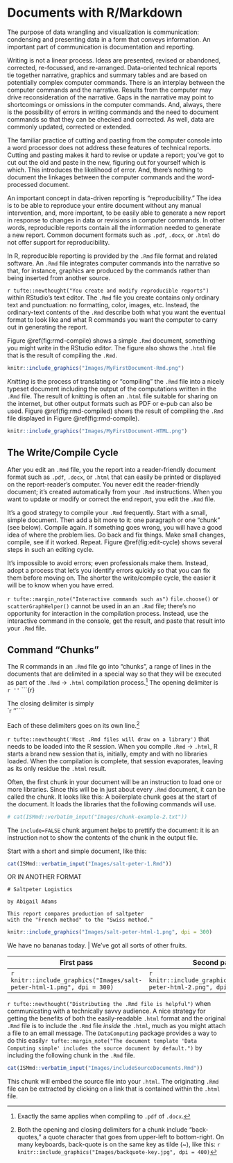 # Documents with R/Markdown {-}

The purpose of data wrangling and visualization is communication: condensing and presenting data in a form that conveys information.  An important part of communication is documentation and reporting.\index{wrangle}\index{visualization, see graphics}

\index{Rmd file!writing}

Writing is not a linear process.  Ideas are presented, revised or abandoned, corrected, re-focussed, and re-arranged.  Data-oriented technical reports tie together narrative, graphics and summary tables and are based on potentially complex computer commands.  There is an interplay between the computer commands and the narrative.  Results from the computer may drive reconsideration of the narrative. Gaps in the narrative may point to shortcomings or omissions in the computer commands. And, always, there is the possibility of errors in writing commands and the need to document commands so that they can be checked and corrected. As well, data are commonly updated, corrected or extended.  

The familiar practice of cutting and pasting from the computer console into a word processor does not address these features of technical reports.  Cutting and pasting makes it hard to revise or update a report; you've got to cut out the old and paste in the new, figuring out for yourself which is which. This introduces the likelihood of error. And, there's nothing to document the linkages between the computer commands and the word-processed document.

An important concept in data-driven reporting is "reproducibility." \index{reproducible reports} The idea is to be able to reproduce your entire document without any manual intervention, and, more important, to be easily able to generate a new report in response to changes in data or revisions in computer commands. In other words, reproducible reports contain all the information needed to generate a new report.  Common document formats such as `.pdf`, `.docx`, or `.html` do not offer support for reproducibility.

In R, reproducible reporting is provided by the `.Rmd` file format and related software.  An `.Rmd` file integrates computer commands into the narrative so that, for instance, graphics are produced by the commands rather than being inserted from another source.

`r tufte::newthought("You create and modify reproducible reports")` within RStudio's text editor.  The `.Rmd` file you create contains only ordinary text and punctuation: no formatting, color, images, etc.  Instead, the ordinary-text contents of the `.Rmd` describe both what you want the eventual format to look like and what R commands you want the computer to carry out in generating the report.

Figure \@ref(fig:rmd-compile) shows a simple `.Rmd` document, something you might write in the RStudio editor.   The figure also shows the `.html` file that is the result of compiling the `.Rmd`.\index{compile!Rmd to HTML}\index{HTML!compiled from Rmd}\index{Rmd!compile to HTML}


```r
knitr::include_graphics("Images/MyFirstDocument-Rmd.png")
```

*Knitting* is the process of translating or "compiling" the `.Rmd` file into a nicely typeset document including the output of the computations written in the `.Rmd` file. The result of knitting is often an `.html` file suitable for sharing on the internet, but other output formats such as PDF or e-pub can also be used. Figure \@ref(fig:rmd-compiled) shows the result of compiling the `.Rmd` file displayed in Figure \@ref(fig:rmd-compile).

```r
knitr::include_graphics("Images/MyFirstDocument-HTML.png")
```

## The Write/Compile Cycle

\index{write/compile cycle}\index{reader-friendly document}

After you edit an `.Rmd` file, you \vocabDefinition{compile}{The process of a computer translating a file from one format to another.} the report into a reader-friendly document format such as `.pdf`, `.docx`, or `.html` that can easily be printed or displayed on the report-reader's computer.  You never edit the reader-friendly document; it's created automatically from your `.Rmd` instructions. When you want to update or modify or correct the end report, you edit the `.Rmd` file.

It's a good strategy to compile your `.Rmd` frequently.  Start with a small, simple document.  Then add a bit more to it: one paragraph or one "chunk" (see below).  Compile again. If something goes wrong, you will have a good idea of where the problem lies. Go back and fix things.  Make small changes, compile, see if it worked. Repeat. Figure \@ref(fig:edit-cycle) shows several steps in such an editing cycle.  

It's impossible to avoid errors; even professionals make them. Instead, adopt a process that let's you identify errors quickly so that you can fix them before moving on. The shorter the write/compile cycle, the easier it will be to know when you have erred.

`r tufte::margin_note("Interactive commands such as")` `file.choose()` or `scatterGraphHelper()` cannot be used in an an `.Rmd` file; there's no opportunity for interaction in the compilation process.  Instead, use the interactive command in the console, get the result, and paste that result into your `.Rmd` file.  \index{Rmd!no interactive functions}\index{interactive functions!not in \texttt{.Rmd}}

## Command "Chunks"

The R commands in an `.Rmd` file go into "chunks", a range of lines in the documents that are delimited in a special way so that they will be executed as part of the `.Rmd` $\rightarrow$ `.html` compilation process.^[Exactly the same applies when compiling to `.pdf` of `.docx`.] The opening delimiter is   
     `r ''` ```{r}
     
The closing delimiter is simply      
     `r ''````

Each of these delimiters goes on its own line.^[Both the opening and closing delimiters for a chunk include "back-quotes," a quote character that goes from upper-left to bottom-right. On many keyboards, back-quote is on the same key as tilde (~), like this: `r knitr::include_graphics("Images/backquote-key.jpg", dpi = 400)`
]

`r tufte::newthought('Most .Rmd files will draw on a library')` that needs to be loaded into the R session.  When you compile `.Rmd` $\rightarrow$ `.html`, R starts a brand new session that is, initially, empty and with no libraries loaded.  When the compilation is complete, that session evaporates, leaving as its only residue the `.html` result.

\index{argument!chunk in Rmd}\index{chunk!argument}\index{Rmd!chunk}
Often, the first chunk in your document will be an instruction to load one or more libraries.  Since this will be in just about every `.Rmd` document, it can be called the \vocabDefinition{boilerplate}{A standardized piece of text intended for re-use in many documents.} chunk. It looks like this:
A boilerplate chunk goes at the start of the document. It loads the libraries that the following commands will use.
```r
# cat(ISMmd::verbatim_input("Images/chunk-example-2.txt"))
```

The `include=FALSE` chunk argument helps to prettify the document: it is an instruction not to show the contents of the chunk in the output file. \index{include@\texttt{include=FALSE} argument in Rmd}


Start with a short and simple document, like this:
```r
cat(ISMmd::verbatim_input("Images/salt-peter-1.Rmd"))
```

OR IN ANOTHER FORMAT
```
# Saltpeter Logistics

by Abigail Adams

This report compares production of saltpeter 
with the "French method" to the "Swiss method."
```
```r
knitr::include_graphics("Images/salt-peter-html-1.png", dpi = 300)
```

We have no bananas today. | We've got all sorts of other fruits.

First pass | Second pass | Third pass
-----------|-------------|----------
`r knitr::include_graphics("Images/salt-peter-html-1.png", dpi = 300)` |`r knitr::include_graphics("Images/salt-peter-html-2.png", dpi = 300)` | `r knitr::include_graphics("Images/salt-peter-html-3.png", dpi = 300)`

\begin{tabular}{c|c|c}\\
\parbox[t]{1.75in}{\raggedright {\bf Step 1}. Start with a short and simple document.} & 
\parbox[t]{1.75in}{\raggedright {\bf Step 2}. Add the boilerplace chunk and a chunk to your start your wrangling. Test that it works. If not, go back and fix it.\rule[-2pt]{0pt}{5pt}} & 
\parbox[t]{1.75in}{\raggedright {\bf Step 3}. Add more to the wrangling chunk. Test that it works.}\\\hline
\parbox[t]{2in}{\VerbatimInput{Images/salt-peter-1.Rmd}} & \parbox[t]{2in}{\VerbatimInput{Images/salt-peter-2.Rmd}} & \parbox[t]{2in}{\VerbatimInput{Images/salt-peter-3.Rmd}}\\
Compile to HTML & Compile to HTML & Compile to HTML\\
\includegraphics[width=1.75in]{Images/salt-peter-html-1.png} &
\includegraphics[width=1.75in]{Images/salt-peter-html-2.png} &
\includegraphics[width=1.75in]{Images/salt-peter-html-3.png} \\
\end{tabular}

\captionof{figure}{\label{fig:edit-cycle} Three steps in the write/compile cycle. At each step, the \texttt{.Rmd} file (shown in \texttt{monospace font}) is compiled into the \texttt{.html} format shown underneath.}


`r tufte::newthought("Distributing the .Rmd file is helpful")` when communicating with a technically savvy audience.  A nice strategy for getting the benefits of both the easily-readable `.html` format and the original `.Rmd` file is to include the `.Rmd` file *inside* the `.html`, much as you might attach a file to an email message. The `DataComputing` package provides a way to do this easily`r tufte::margin_note("The document template 'Data Computing simple' includes the source document by default.")` by including the following chunk in the `.Rmd` file. \index{HTML!include Rmd file}\index{Rmd!include in HTML file}\index{compiler!Rmd to HTML}\index{includeSourceDocument@\texttt{includeSourceDocuments}}

```r
cat(ISMmd::verbatim_input("Images/includeSourceDocuments.Rmd"))
```


This chunk will embed the source file into your `.html`. The originating `.Rmd` file can be extracted by clicking on a link that is contained within the `.html` file.